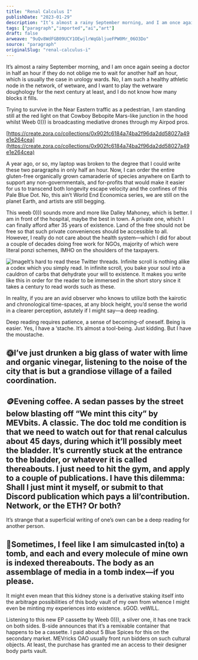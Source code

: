 ```yaml
---
title: "Renal Calculus I"
publishDate: "2023-01-29"
description: "It’s almost a rainy September morning, and I am once again seeing a doctor in half an hour if they do not oblige me to wait for another half an hour,......"
tags: ["paragraph","imported","ai","art"]
draft: false
arweave: "9uQv8WdFGB09UCY1OEwjlrWqGbljueFPW0Mr_06O3Do"
source: "paragraph"
originalSlug: "renal-calculus-i"
---
```


It’s almost a rainy September morning, and I am once again seeing a doctor in half an hour if they do not oblige me to wait for another half an hour, which is usually the case in urology wards. No, I am such a healthy athletic node in the network, of wetware, and I want to play the wetware doughology for the next century at least, and I do not know how many blocks it fills.

Trying to survive in the Near Eastern traffic as a pedestrian, I am standing still at the red light on that Cowboy Bebopite Mars-like junction in the hood whilst Weeb 0))) is broadcasting mediative drones through my Airpod pros.

[https://create.zora.co/collections/0x902fc6184a74ba2f96da2dd58027a49e1e264cea](https://create.zora.co/collections/0x902fc6184a74ba2f96da2dd58027a49e1e264cea)

A year ago, or so, my laptop was broken to the degree that I could write these two paragraphs in only half an hour. Now, I can order the entire gluten-free organically grown camaraderie of species anywhere on Earth to support any non-governmentals, and for-profits that would make it easier for us to transcend both longevity escape velocity and the confines of this Pale Blue Dot. No, this ain’t World End Economica series, we are still on the planet Earth, and artists are still begging.

This weeb 0))) sounds more and more like Dalley Mahoney, which is better. I am in front of the hospital, maybe the best in town. A private one, which I can finally afford after 35 years of existence. Land of the free should not be free so that such private conveniences should be accessible to all. However, I really do not care about the health system—which I did for about a couple of decades doing free work for NGOs, majority of which were literal ponzi schemes, IMHO on the shoulders of the taxpayers.

![Image](https://storage.googleapis.com/papyrus_images/b5f082a6c72bca875304ce3c891a50b2.png)It’s hard to read these Twitter threads. Infinite scroll is nothing alike a codex which you simply read. In infinite scroll, you bake your soul into a cauldron of carbs that dehydrate your will to existence. It makes you write like this in order for the reader to be immersed in the short story since it takes a century to read words such as these.

In reality, if you are an avid observer who knows to utilize both the kairotic and chronological time-spaces, at any block height, you’d sense the world in a clearer perception, astutely if I might say—a deep reading.

Deep reading requires patience, a sense of becoming-of oneself. Being is easier. Yes, I have a ‘stache. It’s almost a tool-being. Just kidding. But I have the moustache.

## 🌞I’ve just drunken a big glass of water with lime and organic vinegar, listening to the noise of the city that is but a grandiose village of a failed coordination.

## 🪙Evening coffee. A sedan passes by the street below blasting off “We mint this city” by MEVbits. A classic. The doc told me condition is that we need to watch out for that renal calculus about 45 days, during which it’ll possibly meet the bladder. It’s currently stuck at the entrance to the bladder, or whatever it is called thereabouts. I just need to hit the gym, and apply to a couple of publications. I have this dilemma: Shall I just mint it myself, or submit to that Discord publication which pays a lil’contribution. Network, or the ETH? Or both?

It’s strange that a superficial writing of one’s own can be a deep reading for another person.

## 🐲Sometimes, I feel like I am simulcasted in(to) a tomb, and each and every molecule of mine own is indexed thereabouts. The body as an assemblage of media in a tomb index—if you please.

It might even mean that this kidney stone is a derivative staking itself into the arbitrage possibilities of this body vault of my own from whence I might even be minting my experiences into existence. sGOD. veWILL.

Listening to this new EP cassette by Weeb 0))), a silver one, it has one track on both sides. B-side announces that it’s a remixable container that happens to be a cassette. I paid about 5 Blue Spices for this on the secondary market. MEVricks OAO usually front run bidders on such cultural objects. At least, the purchase has granted me an access to their designer body parts vault.